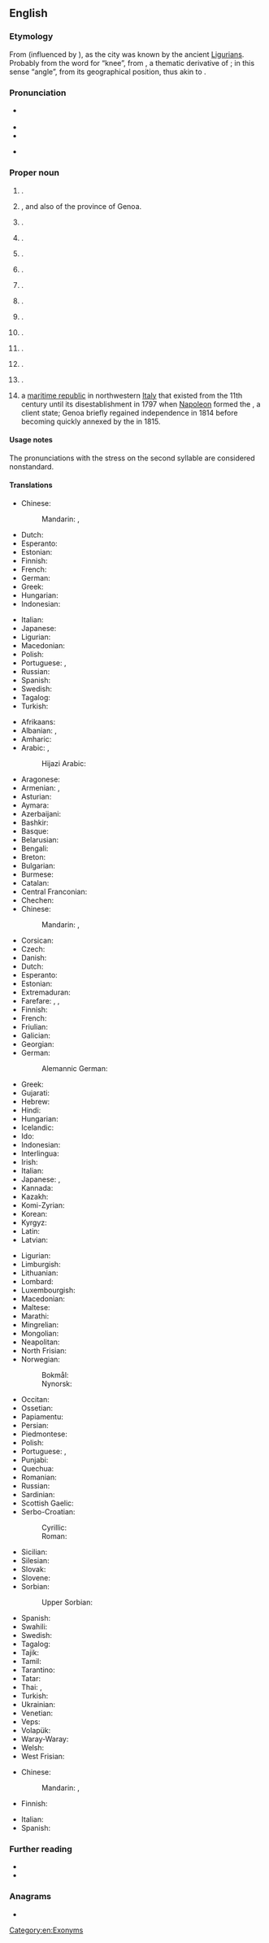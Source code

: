 {{also|genoa}}
==English==
{{wikipedia|lang=en}}
{{wikipedia|Republic of Genoa|lang=en}}

===Etymology===
From {{bor|en|la|Genua}} (influenced by {{der|en|it|Genova}}), as the city was known by the ancient [[Ligurian]]s. Probably from the {{der|en|xlg|-}} word for “knee”, from {{der|en|ine-pro|*ǵénw-eh₂||knee}}, a thematic derivative of {{der|en|ine-pro|*ǵónu}}; in this sense “angle”, from its geographical position, thus akin to {{m|en|Geneva}}.

===Pronunciation===
* {{a|UK}} {{IPA|en|/ˈdʒɛn.əʊ.ə/|/dʒɛnˈəʊ.ə/}}
* {{audio|en|LL-Q1860 (eng)-Vealhurl-Genoa.wav|Audio (Southern England)}}
* {{audio|en|LL-Q1860 (eng)-Vealhurl-Genoa2.wav|Audio (Southern England)}}
* {{a|US}} {{IPA|en|/ˈd͡ʒɛn.oʊ.ə/|/d͡ʒɛnˈoʊ.ə/}}

===Proper noun===
{{en-proper noun}}

# {{place|en|province|r/Liguria|c/Italy}}.
# {{place|en|capital city|r/Liguria|c/Italy}}, and also of the province of Genoa.
# {{place|en|town|lgarea/Shire of Eastern Gippsland|s/Victoria|c/Australia}}.
# {{place|en|unincorporated community|co/Miller County|s/Arkansas|c/USA}}.
# {{place|en|small statutory town|co/Lincoln County|s/Colorado|c/USA}}.
# {{place|en|city|co/DeKalb County|s/Illinois|c/USA}}.
# {{place|en|unincorporated community|co/Olmsted County|s/Minnesota|c/USA}}.
# {{place|en|small city|co/Nance County|s/Nebraska|c/USA}}.
# {{place|en|unincorporated town|co/Douglas County|s/Nevada|c/USA}}.
# {{place|en|town|co/Cayuga County|s/New York|c/USA}}.
# {{place|en|village|co/Ottawa County|s/Ohio|c/USA}}.
# {{place|en|The former name of [[Perry Heights]], an <<unincorporated community>> in <<co/Stark County>>, <<s/Ohio>>, <<c/USA>>}}.
# {{place|en|village/and/town|co/Vernon County|s/Wisconsin|c/USA}}.
# {{lb|en|historical}} a [[maritime republic]] in northwestern [[Italy]] that existed from the 11th century until its disestablishment in 1797 when [[Napoleon]] formed the {{w|Ligurian Republic}}, a client state; Genoa briefly regained independence in 1814 before becoming quickly annexed by the {{w|Kingdom of Sardinia}} in 1815.

====Usage notes====
The pronunciations with the stress on the second syllable are considered nonstandard.

====Translations====
{{trans-top|province}}
* Chinese:
*: Mandarin: {{t+|cmn|熱那亞|sc=Hani}}, {{t+|cmn|热那亚|tr=Rènàyà|sc=Hani}}
* Dutch: {{t+|nl|Genua|n}}
* Esperanto: {{t|eo|Ĝenovo}}
* Estonian: {{t+|et|Genova}}
* Finnish: {{t+|fi|Genova}}
* French: {{t+|fr|Gênes|f}}
* German: {{t+|de|Genua|n}}
* Greek: {{t+|el|Γένοβα|f}}
* Hungarian: {{t+|hu|Genova}}
* Indonesian: {{t|id|Genoa}}
{{trans-mid}}
* Italian: {{t+|it|Genova|f}}
* Japanese: {{t|ja|ジェノヴァ|tr=jenova}}
* Ligurian: {{t|lij|Zêna|f}}
* Macedonian: {{t|mk|Џенова|f}}
* Polish: {{t+|pl|Genua|f}}
* Portuguese: {{t|pt|Génova|f}} {{qualifier|Portugal}}, {{t|pt|Gênova|f}} {{qualifier|Brazil}}
* Russian: {{t+|ru|Ге́нуя|f}}
* Spanish: {{t+|es|Génova|f}}
* Swedish: {{t|sv|Genua}}
* Tagalog: {{t|tl|Henoba}}
* Turkish: {{t+|tr|Cenova}}
{{trans-bottom}}

{{trans-top|Italian city}}
* Afrikaans: {{t|af|Genua}}
* Albanian: {{t|sq|Gjenova|f}}, {{t|sq|Xhenova|f}}
* Amharic: {{t|am|ጄኖቫ}}
* Arabic: {{t|ar|جِنُوَى|f|tr=jinowā}}, {{t|ar|جِنْوَة|f}}
*: Hijazi Arabic: {{t|acw|جِنُوة|f|tr=jinuwa}}
* Aragonese: {{t|an|Chenova|f}}
* Armenian: {{t|hy|Ջենովա}}, {{t|hy|Ճենովա}}
* Asturian: {{t|ast|Xénova|f}}
* Aymara: {{t|ay|Genova}}
* Azerbaijani: {{t|az|Genuya}}
* Bashkir: {{t|ba|Генуя}}
* Basque: {{t|eu|Genova}}
* Belarusian: {{t|be|Ге́нуя|f}}
* Bengali: {{t+|bn|জেনোভা}}
* Breton: {{t|br|Genova|f}}
* Bulgarian: {{t|bg|Ге́нуа|f}}
* Burmese: {{t|my|ဂျီနိုအာမြို့}}
* Catalan: {{t|ca|Gènova|f}}
* Central Franconian: {{t|gmw-cfr|Jenua|f}}
* Chechen: {{t|ce|Генуя}}
* Chinese:
*: Mandarin: {{t+|cmn|熱那亞|sc=Hani}}, {{t+|cmn|热那亚|tr=Rènàyà|sc=Hani}}
* Corsican: {{t|co|Genuva|f}}
* Czech: {{t+|cs|Janov|m}}
* Danish: {{t|da|Genova}}
* Dutch: {{t+|nl|Genua|n}}
* Esperanto: {{t|eo|Ĝenovo}}
* Estonian: {{t+|et|Genova}}
* Extremaduran: {{t|ext|Génova}}
* Farefare: {{t|gur|Genoa}}, {{t|gur|Genova}}, {{t|gur|Genua}}
* Finnish: {{t+|fi|Genova}}
* French: {{t+|fr|Gênes|f}}
* Friulian: {{t|fur|Gjenue|f}}
* Galician: {{t+|gl|Xénova|f}}
* Georgian: {{t|ka|გენუა}}
* German: {{t+|de|Genua|n}}
*: Alemannic German: {{t|gsw|Genua|n}}
* Greek: {{t+|el|Γένοβα|f}}
* Gujarati: {{t|gu|જેનોઆ}}
* Hebrew: {{t|he|גנואה}}
* Hindi: {{t|hi|जेनोआ}}
* Hungarian: {{t+|hu|Genova}}
* Icelandic: {{t|is|Genúa|f}}
* Ido: {{t+|io|Genova}}
* Indonesian: {{t|id|Genoa}}
* Interlingua: {{t|ia|Genua}}
* Irish: {{t|ga|Genova|f}}
* Italian: {{t+|it|Genova|f}}
* Japanese: {{t|ja|ジェノヴァ|tr=Jenova}}, {{t|ja|ジェノア|tr=Jenoa}}
* Kannada: {{t|kn|ಜಿನೋವಾ}}
* Kazakh: {{t|kk|Генуя}}
* Komi-Zyrian: {{t|kpv|Генуя}}
* Korean: {{t|ko|^제노바}}
* Kyrgyz: {{t|ky|Генуя}}
* Latin: {{t|la|Genua|f}}
* Latvian: {{t|lv|Dženova|f}}
{{trans-mid}}
* Ligurian: {{t|lij|Zêna|f}}
* Limburgish: {{t|li|Genoewa}}
* Lithuanian: {{t|lt|Genuja|f}}
* Lombard: {{t|lmo|Genua|f}}
* Luxembourgish: {{t|lb|Genua|f}}
* Macedonian: {{t|mk|Џенова|f}}
* Maltese: {{t|mt|Ġenova|f}}
* Marathi: {{t|mr|जेनोवा}}
* Mingrelian: {{t|xmf|გენუა}}
* Mongolian: {{t|mn|Женова}}
* Neapolitan: {{t|nap|Genova|f}}
* North Frisian: {{t|frr|Genua}}
* Norwegian:
*: Bokmål: {{t|nb|Genova}}
*: Nynorsk: {{t|nn|Genova}}
* Occitan: {{t+|oc|Gènoa|f}}
* Ossetian: {{t|os|Генуя}}
* Papiamentu: {{t|pap|Genova}}
* Persian: {{t+|fa|جنوآ|tr=jenoâ}}
* Piedmontese: {{t|pms|Génoa|f}}
* Polish: {{t+|pl|Genua|f}}
* Portuguese: {{t|pt|Génova|f}} {{qualifier|Portugal}}, {{t|pt|Gênova|f}} {{qualifier|Brazil}}
* Punjabi: {{t|pa|ਜੇਨੋਆ}}
* Quechua: {{t|qu|Genova}}
* Romanian: {{t|ro|Genova|f}}
* Russian: {{t+|ru|Ге́нуя|f}}
* Sardinian: {{t|sc|Gènova|f}}
* Scottish Gaelic: {{t|gd|Genova|f}}
* Serbo-Croatian:
*: Cyrillic: {{t|sh|Ђенова|f}}
*: Roman: {{t+|sh|Genova|f}}
* Sicilian: {{t|scn|Gènuva|f}}
* Silesian: {{t|szl|Genova|f}}
* Slovak: {{t|sk|Janov|m}}
* Slovene: {{t+|sl|Genova|f}}
* Sorbian:
*: Upper Sorbian: {{t|hsb|Genua|f}}
* Spanish: {{t+|es|Génova|f}}
* Swahili: {{t|sw|Genova}}
* Swedish: {{t|sv|Genua}}
* Tagalog: {{t|tl|Henoba}}
* Tajik: {{t|tg|Ге́нуя}}
* Tamil: {{t|ta|செனோவா}}
* Tarantino: {{t|roa-tar|Genova}}
* Tatar: {{t|tt|Җенова}}
* Thai: {{t|th|เจนัว|tr=jee-nuua}}, {{t|th|เจโนวา|tr=jee-noo-waa}}
* Turkish: {{t+|tr|Cenova}}
* Ukrainian: {{t|uk|Ге́нуя|f}}
* Venetian: {{t|vec|Gènoa|f}}
* Veps: {{t|vep|Genui}}
* Volapük: {{t|vo|Genova}}
* Waray-Waray: {{t|war|Genova}}
* Welsh: {{t|cy|Genova|f}}
* West Frisian: {{t|fy|Genua}}
{{trans-bottom}}

{{trans-top|placename}}
* Chinese:
*: Mandarin: {{t+|cmn|熱那亞|sc=Hani}}, {{t+|cmn|热那亚|tr=Rènàyà|sc=Hani}}
* Finnish: {{t+|fi|Genoa}}
{{trans-mid}}
* Italian: {{t+|it|Genoa|f}}
* Spanish: {{t-needed|es}}
{{trans-bottom}}

===Further reading===
* {{pedia}}
* {{pedia|Genoa (disambiguation)}}

===Anagrams===
* {{anagrams|en|a=aegno|Ganoe|Genao|Onega|agone}}

[[Category:en:Exonyms]]
{{C|en|Historical polities}}